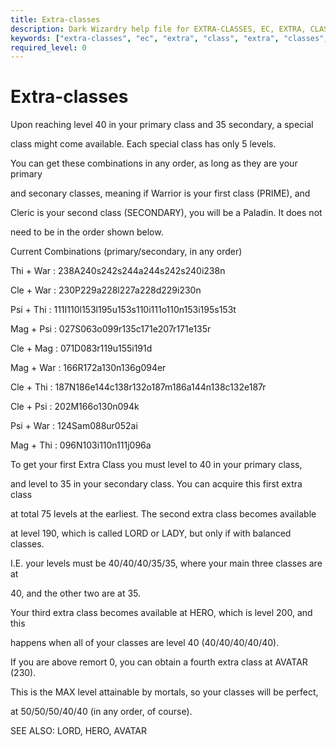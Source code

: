 ```yaml
---
title: Extra-classes
description: Dark Wizardry help file for EXTRA-CLASSES, EC, EXTRA, CLASS, EXTRA, CLASSES, EXTRACLASSES
keywords: ["extra-classes", "ec", "extra", "class", "extra", "classes", "extraclasses"]
required_level: 0
---
```


# Extra-classes

Upon reaching level 40 in your primary class and 35 secondary, a special  
class might come available.  Each special class has only 5 levels.  

You can get these combinations in any order, as long as they are your primary  
and seconary classes, meaning if Warrior is your first class (PRIME), and  
Cleric is your second class (SECONDARY), you will be a Paladin. It does not  
need to be in the order shown below.  

Current Combinations (primary/secondary, in any order)  
Thi + War : 238A240s242s244a244s242s240i238n  
Cle + War : 230P229a228l227a228d229i230n  
Psi + Thi : 111I110l153l195u153s110i111o110n153i195s153t  
Mag + Psi : 027S063o099r135c171e207r171e135r  
Cle + Mag : 071D083r119u155i191d  
Mag + War : 166R172a130n136g094er  
Cle + Thi : 187N186e144c138r132o187m186a144n138c132e187r  
Cle + Psi : 202M166o130n094k  
Psi + War : 124Sam088ur052ai  
Mag + Thi : 096N103i110n111j096a  


To get your first Extra Class you must level to 40 in your primary class,  
and level to 35 in your secondary class. You can acquire this first extra class  
at total 75 levels at the earliest. The second extra class becomes available  
at level 190, which is called LORD or LADY, but only if with balanced classes.  
I.E. your levels must be 40/40/40/35/35, where your main three classes are at  
40, and the other two are at 35.  

Your third extra class becomes available at HERO, which is level 200, and this  
happens when all of your classes are level 40 (40/40/40/40/40).  
If you are above remort 0, you can obtain a fourth extra class at AVATAR (230).  
This is the MAX level attainable by mortals, so your classes will be perfect,  
at 50/50/50/40/40 (in any order, of course).  

SEE ALSO: LORD, HERO, AVATAR